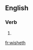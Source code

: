 ==English==

===Verb===
{{head|en}}

# {{en-archaic third-person singular of|wish}}


[[fr:wisheth]]